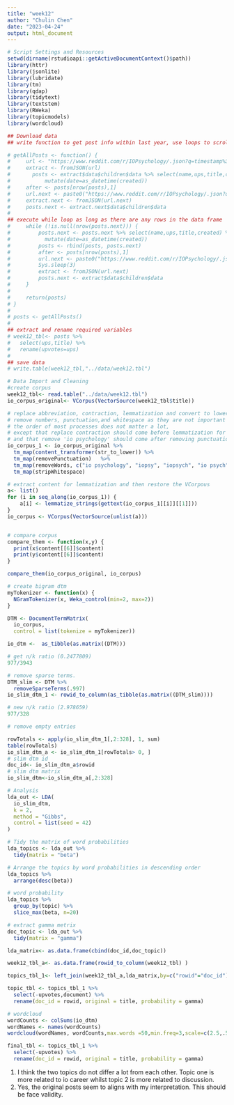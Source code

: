 ```yaml
---
title: "week12"
author: "Chulin Chen"
date: "2023-04-24"
output: html_document
---
```


```r
# Script Settings and Resources
setwd(dirname(rstudioapi::getActiveDocumentContext()$path))
library(httr)
library(jsonlite)
library(lubridate)
library(tm)
library(qdap)
library(tidytext)
library(textstem)
library(RWeka)
library(topicmodels)
library(wordcloud)
```


```r
## Download data
## write function to get post info within last year, use loops to scroll down to next pages

# getAllPosts <- function() {
#     url <- "https://www.reddit.com/r/IOPsychology/.json?q=timestamp%3A1641016800..1672552800&limit=100"
#     extract <- fromJSON(url)
#       posts <- extract$data$children$data %>% select(name,ups,title,created) %>%
#           mutate(date=as_datetime(created))
#     after <- posts[nrow(posts),1]
#     url.next <- paste0("https://www.reddit.com/r/IOPsychology/.json?q=timestamp%3A1641016800..1672552800&after=",after,"&limit=100")
#     extract.next <- fromJSON(url.next)
#     posts.next <- extract.next$data$children$data
# 
## execute while loop as long as there are any rows in the data frame
#     while (!is.null(nrow(posts.next))) {
#         posts.next <- posts.next %>% select(name,ups,title,created) %>%
#           mutate(date=as_datetime(created))
#         posts <- rbind(posts, posts.next)
#         after <- posts[nrow(posts),1]
#         url.next <- paste0("https://www.reddit.com/r/IOPsychology/.json?q=timestamp%3A1641016800..1672552800&after=",after,"&limit=100")
#         Sys.sleep(3)
#         extract <- fromJSON(url.next)
#         posts.next <- extract$data$children$data
#     }
#     
#     return(posts)
# }
# 
# posts <- getAllPosts() 
# 
## extract and rename required variables
# week12_tbl<- posts %>%
#   select(ups,title) %>%
#   rename(upvotes=ups)
# 
## save data
# write.table(week12_tbl,"../data/week12.tbl")
```

```r
# Data Import and Cleaning
#create corpus
week12_tbl<- read.table("../data/week12.tbl")
io_corpus_original<- VCorpus(VectorSource(week12_tbl$title))

# replace abbreviation, contraction, lemmatization and convert to lowercase so that the same words in different forms can be treted as the same variable.
# remove numbers, punctuation,and whitespace as they are not important for the prediction.
# the order of most processes does not matter a lot, 
# except that replace contraction should come before lemmatization for words to be recognizable.
# and that remove 'io psychology' should come after removing punctuation so that "i/o" can be captured
io_corpus_1 <- io_corpus_original %>%
  tm_map(content_transformer(str_to_lower)) %>%
  tm_map(removePunctuation)   %>%
  tm_map(removeWords, c("io psychology", "iopsy", "iopsych", "io psych", "iopsychology", "riopsychology", "organizational psychology", "industrial organizational psychology")) %>%   tm_map(content_transformer(replace_contraction))  %>%
  tm_map(stripWhitespace)

# extract content for lemmatization and then restore the VCorpous
a<- list()
for (i in seq_along(io_corpus_1)) {
    a[i] <- lemmatize_strings(gettext(io_corpus_1[[i]][[1]]))
}
io_corpus <- VCorpus(VectorSource(unlist(a))) 


# compare corpus
compare_them <- function(x,y) {
  print(x$content[[6]]$content)
  print(y$content[[6]]$content)
}

compare_them(io_corpus_original, io_corpus)
```

```r
# create bigram dtm
myTokenizer <- function(x) { 
  NGramTokenizer(x, Weka_control(min=2, max=2)) 
}

DTM <- DocumentTermMatrix(
  io_corpus,
  control = list(tokenize = myTokenizer))

io_dtm <-  as_tibble(as.matrix((DTM)))

# get n/k ratio (0.2477809)
977/3943

# remove sparse terms.
DTM_slim <- DTM %>%
  removeSparseTerms(.997)
io_slim_dtm_1 <- rowid_to_column(as_tibble(as.matrix((DTM_slim)))) 

# new n/k ratio (2.978659)
977/328

# remove empty entries

rowTotals <- apply(io_slim_dtm_1[,2:328], 1, sum)
table(rowTotals)
io_slim_dtm_a <- io_slim_dtm_1[rowTotals> 0, ] 
# slim dtm id
doc_id<- io_slim_dtm_a$rowid
# slim dtm matrix
io_slim_dtm<-io_slim_dtm_a[,2:328]
```

```r
# Analysis
lda_out <- LDA(
  io_slim_dtm,
  k = 2,
  method = "Gibbs",
  control = list(seed = 42)
)

# Tidy the matrix of word probabilities
lda_topics <- lda_out %>% 
  tidy(matrix = "beta")

# Arrange the topics by word probabilities in descending order
lda_topics %>% 
  arrange(desc(beta))

# word probability 
lda_topics %>%
  group_by(topic) %>%
  slice_max(beta, n=20)

# extract gamma metrix
doc_topic <- lda_out %>% 
  tidy(matrix = "gamma")

lda_matrix<- as.data.frame(cbind(doc_id,doc_topic))

week12_tbl_a<- as.data.frame(rowid_to_column(week12_tbl) )

topics_tbl_1<- left_join(week12_tbl_a,lda_matrix,by=c("rowid"="doc_id"))

topic_tbl <- topics_tbl_1 %>%
  select(-upvotes,document) %>%
  rename(doc_id = rowid, original = title, probability = gamma)

# wordcloud
wordCounts <- colSums(io_dtm)
wordNames <- names(wordCounts)                          
wordcloud(wordNames, wordCounts,max.words =50,min.freq=3,scale=c(2.5,.5))

final_tbl <- topics_tbl_1 %>%
  select(-upvotes) %>%
  rename(doc_id = rowid, original = title, probability = gamma)
```

(1) I think the two topics do not differ a lot from each other. Topic one is more related to io career whilst topic 2 is more related to discussion.
(2) Yes, the original posts seem to aligns with my interpretation. This should be face validity.
